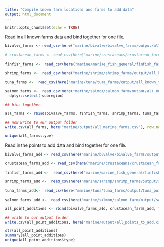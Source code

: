 ```yaml
---
title: "Compile known farm locations and farms to add data"
output: html_document
---
```


```r
knitr::opts_chunk$set(echo = TRUE)
```

Read in all known farms data and bind together for one file. 

```r
bivalve_farms <- read_csv(here("marine/bivalve/bivalve_farms/output/all_known_bivalve_farms_final.csv"))
  
# crustacean_farms <- read_csv(here("marine/crustaceans/crustacean_farms/output/all_known_crustacean_farms_final.csv")) ## there are none
  
finfish_farms <-  read_csv(here("marine/marine_fish_general/finfish_farms/output/all_known_finfish_farms_final.csv"))
  
shrimp_farms <-  read_csv(here("marine/shrimp/shrimp_farms/output/all_known_shrimp_farms_final.csv"))
  
tuna_farms <-  read_csv(here("marine/tuna/tuna_farms/output/all_known_tuna_farms_final.csv"))
  
salmon_farms <-  read_csv(here("marine/salmon/salmon_farm/output/all_known_salmon_farms_final.csv")) %>%
  dplyr::select(-subregion)

## bind together

all_farms <- rbind(bivalve_farms, finfish_farms, shrimp_farms, tuna_farms, salmon_farms)

## now write to our output folder
write.csv(all_farms, here("marine/output/all_marine_farms.csv"), row.names = FALSE)
  
unique(all_farms$type)

```

Read in the points to add data and bind together for one file. 

```r
bivalve_farms_add <- read_csv(here("marine/bivalve/bivalve_farms/output/bivalve_points_to_add_final.csv"))
  
crustacean_farms_add <- read_csv(here("marine/crustaceans/crustacean_farms/output/crustaceans_points_to_add_final.csv")) 
  
finfish_farms_add <-  read_csv(here("marine/marine_fish_general/finfish_farms/output/marine_fish_general_points_to_add_final.csv"))
  
shrimp_farms_add <-  read_csv(here("marine/shrimp/shrimp_farms/output/shrimp_points_to_add_final.csv"))
  
tuna_farms_add<-  read_csv(here("marine/tuna/tuna_farms/output/tuna_points_to_add_final.csv"))
  
salmon_farms_add <-  read_csv(here("marine/salmon/salmon_farm/output/salmon_points_to_add_final.csv"))

all_point_additions <- rbind(bivalve_farms_add, crustacean_farms_add, finfish_farms_add, shrimp_farms_add, tuna_farms_add, salmon_farms_add)

## write to our output folder
write.csv(all_point_additions, here("marine/output/all_points_to_add.csv"), row.names = FALSE)

str(all_point_additions)
summary(all_point_additions)
unique(all_point_additions$type)
```

